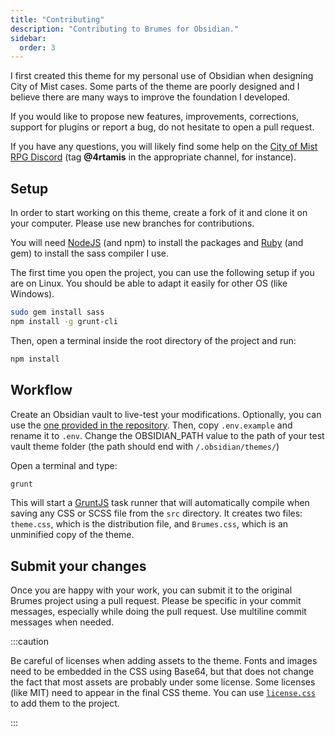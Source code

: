 ```yaml
---
title: "Contributing"
description: "Contributing to Brumes for Obsidian."
sidebar:
  order: 3
---
```


I first created this theme for my personal use of Obsidian when designing City
of Mist cases. Some parts of the theme are poorly designed and I believe there
are many ways to improve the foundation I developed.

If you would like to propose new features, improvements, corrections, support
for plugins or report a bug, do not hesitate to open a pull request.

If you have any questions, you will likely find some help on the
[City of Mist RPG Discord](https://discord.gg/jH686wH) (tag **@4rtamis** in the
appropriate channel, for instance).

## Setup

In order to start working on this theme, create a fork of it and clone it on
your computer. Please use new branches for contributions.

You will need [NodeJS](https://nodejs.org/en) (and npm) to install the packages
and [Ruby](https://www.ruby-lang.org) (and gem) to install the sass compiler I
use.

The first time you open the project, you can use the following setup if you are
on Linux. You should be able to adapt it easily for other OS (like Windows).

```bash
sudo gem install sass
npm install -g grunt-cli
```

Then, open a terminal inside the root directory of the project and run:

```bash
npm install
```

## Workflow

Create an Obsidian vault to live-test your modifications. Optionally, you can
use the
[one provided in the repository](https://github.com/4rtamis/obsidian-brumes/tree/master/demo).
Then, copy `.env.example` and rename it to `.env`. Change the OBSIDIAN_PATH
value to the path of your test vault theme folder (the path should end with
`/.obsidian/themes/`)

Open a terminal and type:

```bash
grunt
```

This will start a [GruntJS](https://gruntjs.com/) task runner that will
automatically compile when saving any CSS or SCSS file from the `src` directory.
It creates two files: `theme.css`, which is the distribution file, and
`Brumes.css`, which is an unminified copy of the theme.

## Submit your changes

Once you are happy with your work, you can submit it to the original Brumes
project using a pull request. Please be specific in your commit messages,
especially while doing the pull request. Use multiline commit messages when
needed.

:::caution

Be careful of licenses when adding assets to the theme. Fonts and images need to
be embedded in the CSS using Base64, but that does not change the fact that most
assets are probably under some license. Some licenses (like MIT) need to appear
in the final CSS theme. You can use
[`license.css`](https://github.com/4rtamis/obsidian-brumes/tree/master/src/css/license.css)
to add them to the project.

:::
